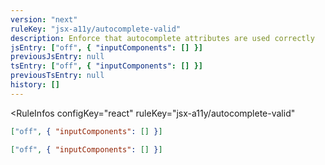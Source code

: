 ```yaml
---
version: "next"
ruleKey: "jsx-a11y/autocomplete-valid"
description: Enforce that autocomplete attributes are used correctly
jsEntry: ["off", { "inputComponents": [] }]
previousJsEntry: null
tsEntry: ["off", { "inputComponents": [] }]
previousTsEntry: null
history: []
---
```


<RuleInfos 
  configKey="react" 
  ruleKey="jsx-a11y/autocomplete-valid" 
>

```json
["off", { "inputComponents": [] }]
```

```json
["off", { "inputComponents": [] }]
```

</RuleInfos>
